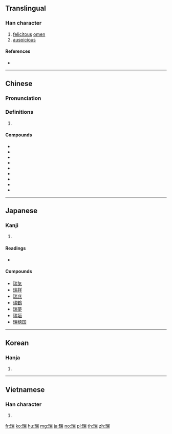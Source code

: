 ==Translingual==

===Han character===
{{Han char|rn=96|rad=玉|as=09|sn=13|four=12127|canj=MGUMB|ids=⿰𤣩耑}}

# [[felicitous]] [[omen]]
# [[auspicious]]

====References====
* {{Han ref|kx=0738.090|dkj=21131|dj=1148.280|hdz=21126.100|uh=745E|ud=29790|bh=B7E7|bd=47079}}

----

==Chinese==
{{zh-forms}}

===Pronunciation===
{{zh-pron
|m=ruì
|c=seoi6
|h=pfs=sui
|md=
|mn=sūi
|w=
|mc=y
|oc=y
|cat=n
}}

===Definitions===
{{zh-hanzi}}

# {{rfdef|lang=zh}}

====Compounds====
* {{zh-l|符瑞}}
* {{zh-l|瑞典}}
* {{zh-l|瑞符}}
* {{zh-l|瑞气}}
* {{zh-l|瑞签}}
* {{zh-l|瑞士}}
* {{zh-l|瑞雪}}
* {{zh-l|瑞芝}}
* {{zh-l|祥瑞}}

----

==Japanese==

===Kanji===
{{ja-kanji|grade=|rs=玉09}}

# {{defn|lang=ja|sort=玉09}}

====Readings====
* {{ja-readings|kanon=[[すい]] (sui)|goon=[[ずい]] (zui)|kun=[[しるし]] (shirushi), [[みず]] (mizu) > [[みづ]] (midu)}}

====Compounds====
* [[瑞気]]
* [[瑞祥]]
* [[瑞兆]]
* [[瑞鶴]]
* [[瑞夢]]
* [[瑞垣]]
* [[瑞穂国]]

----

==Korean==

===Hanja===
{{ko-hanja|hangeul=서|eumhun=|rv=seo|mr=sŏ|y=se}}

# {{defn|lang=ko|sort=玉09}}

----

==Vietnamese==

===Han character===
{{vi-hantu|[[thuỵ]], [[thụy]]|rs=玉09}}

# {{defn|lang=vi|sort=玉09}}

[[fr:瑞]]
[[ko:瑞]]
[[hu:瑞]]
[[mg:瑞]]
[[ja:瑞]]
[[no:瑞]]
[[pl:瑞]]
[[th:瑞]]
[[zh:瑞]]